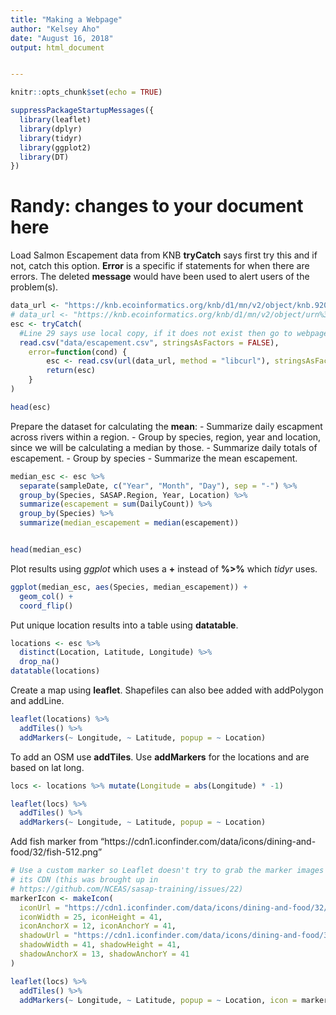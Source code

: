```yaml
---
title: "Making a Webpage"
author: "Kelsey Aho"
date: "August 16, 2018"
output: html_document


---
```


```r
knitr::opts_chunk$set(echo = TRUE)
```

```r
suppressPackageStartupMessages({
  library(leaflet)
  library(dplyr)
  library(tidyr)
  library(ggplot2)
  library(DT)
})
```


# Randy: changes to your document here

Load Salmon Escapement data from KNB
**tryCatch** says first try this and if not, catch this option. 
**Error** is a specific if statements for when there are errors.
The deleted **message** would have been used to alert users of the problem(s).
```r
data_url <- "https://knb.ecoinformatics.org/knb/d1/mn/v2/object/knb.92020.1"
# data_url <- "https://knb.ecoinformatics.org/knb/d1/mn/v2/object/urn%3Auuid%3Af119a05b-bbe7-4aea-93c6-85434dcb1c5e"
esc <- tryCatch(
  #Line 29 says use local copy, if it does not exist then go to webpage.  
  read.csv("data/escapement.csv", stringsAsFactors = FALSE),
    error=function(cond) {
        esc <- read.csv(url(data_url, method = "libcurl"), stringsAsFactors = FALSE)
        return(esc)
    }
)

head(esc)
```

Prepare the dataset for calculating the **mean**:
- Summarize daily escapment across rivers within a region.
- Group by species, region, year and location, since we will be calculating a median by those.
- Summarize daily totals of escapement.
- Group by species
- Summarize the mean escapement.
```r
median_esc <- esc %>% 
  separate(sampleDate, c("Year", "Month", "Day"), sep = "-") %>% 
  group_by(Species, SASAP.Region, Year, Location) %>% 
  summarize(escapement = sum(DailyCount)) %>% 
  group_by(Species) %>% 
  summarize(median_escapement = median(escapement))


head(median_esc)
```


Plot results using *ggplot* which uses a **+** instead of **%>%** which *tidyr* uses.
```r
ggplot(median_esc, aes(Species, median_escapement)) +
  geom_col() +
  coord_flip()

```


Put unique location results into a table using **datatable**.
```r
locations <- esc %>% 
  distinct(Location, Latitude, Longitude) %>% 
  drop_na()
datatable(locations)

```


Create a map using **leaflet**. Shapefiles can also bee added with addPolygon and addLine.
```r
leaflet(locations) %>% 
  addTiles() %>% 
  addMarkers(~ Longitude, ~ Latitude, popup = ~ Location)

```


To add an OSM use **addTiles**. Use **addMarkers** for the locations and are based on lat long.
```r
locs <- locations %>% mutate(Longitude = abs(Longitude) * -1)

leaflet(locs) %>% 
  addTiles() %>% 
  addMarkers(~ Longitude, ~ Latitude, popup = ~ Location)

```

Add fish marker from "https://cdn1.iconfinder.com/data/icons/dining-and-food/32/fish-512.png"
```r

# Use a custom marker so Leaflet doesn't try to grab the marker images from 
# its CDN (this was brought up in 
# https://github.com/NCEAS/sasap-training/issues/22)
markerIcon <- makeIcon(
  iconUrl = "https://cdn1.iconfinder.com/data/icons/dining-and-food/32/fish-512.png",
  iconWidth = 25, iconHeight = 41,
  iconAnchorX = 12, iconAnchorY = 41,
  shadowUrl = "https://cdn1.iconfinder.com/data/icons/dining-and-food/32/fish-512.png",
  shadowWidth = 41, shadowHeight = 41,
  shadowAnchorX = 13, shadowAnchorY = 41
)

leaflet(locs) %>% 
  addTiles() %>% 
  addMarkers(~ Longitude, ~ Latitude, popup = ~ Location, icon = markerIcon)


```




